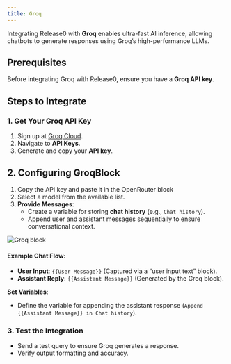 ```yaml
---
title: Groq
---
```

Integrating Release0 with **Groq** enables ultra-fast AI inference, allowing chatbots to generate responses using Groq’s high-performance LLMs.

## Prerequisites
Before integrating Groq with Release0, ensure you have a **Groq API key**.

## Steps to Integrate

### 1. Get Your Groq API Key
1. Sign up at [Groq Cloud](https://groq.com).
2. Navigate to **API Keys**.
3. Generate and copy your **API key**.

## 2. Configuring GroqBlock

1. Copy the API key and paste it in the OpenRouter block
1. Select a model from the available list.
2. **Provide Messages**:
   - Create a variable for storing **chat history** (e.g., `Chat history`).
   - Append user and assistant messages sequentially to ensure conversational context.

<Frame style={{ maxWidth: '600px' }}>
  <img src="/images/blocks/integrations/groq.png" alt="Groq block" />
</Frame>

#### Example Chat Flow:
- **User Input**: `{{User Message}}` (Captured via a “user input text” block).
- **Assistant Reply**: `{{Assistant Message}}` (Generated by the Groq block).

**Set Variables**:
   - Define the variable for appending the assistant response (`Append {{Assistant Message}} in Chat history`).

### 3. Test the Integration
- Send a test query to ensure Groq generates a response.
- Verify output formatting and accuracy.




